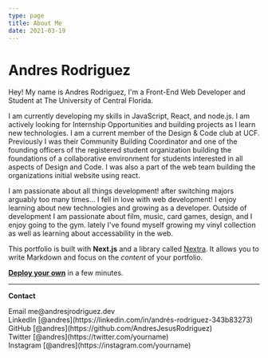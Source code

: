 ```yaml
---
type: page
title: About Me
date: 2021-03-19
---
```


# Andres Rodriguez

Hey! My name is Andres Rodriguez, I'm a Front-End Web Developer and Student at The University of Central Florida.

I am currently developing my skills in JavaScript, React, and node.js. I am actively looking for Internship Opportunities and building projects as I learn new technologies. I am a current member of the Design & Code club at UCF. Previously I was their Community Building Coordinator and one of the founding officers of the registered student organization building the foundations of a collaborative environment for students interested in all aspects of Design and Code. I was also a part of the web team building the organizations initial website using react.

I am passionate about all things development! after switching majors arguably too many times... I fell in love with web development! I enjoy learning about new technologies and growing as a developer. Outside of development I am passionate about film, music, card games, design, and I enjoy going to the gym. lately I've found myself growing my vinyl collection as well as learning about accessability in the web.

This portfolio is built with **Next.js** and a library called [Nextra](https://nextra.vercel.app/). It allows you to write Markdown and focus on the _content_ of your portfolio.

[**Deploy your own**](https://vercel.com/new/clone?repository-url=https://github.com/vercel/next.js/tree/canary/examples/blog&project-name=portfolio&repository-name=portfolio) in a few minutes.

---

**Contact**

<div>
  Email me@andresjrodriguez.dev
  <br />
  LinkedIn [@andres](https://linkedin.com/in/andrés-rodriguez-343b83273)
  <br />
  GitHub [@andres](https://github.com/AndresJesusRodriguez)
  <br />
  Twitter [@andres](https://twitter.com/yourname)
  <br />
  Instagram [@andres](https://instagram.com/yourname)
  <br />
</div>

